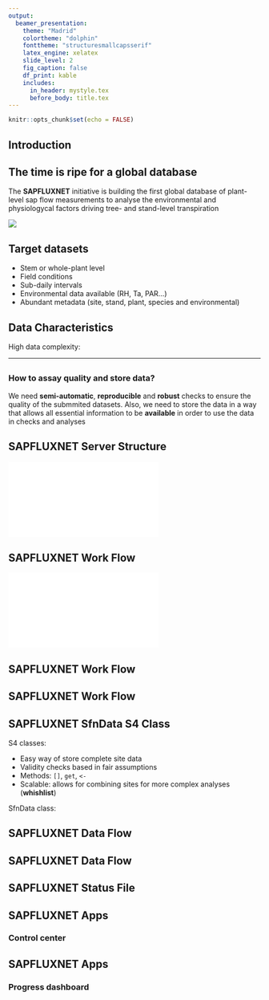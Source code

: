 ```yaml
---
output:
  beamer_presentation:
    theme: "Madrid"
    colortheme: "dolphin"
    fonttheme: "structuresmallcapsserif"
    latex_engine: xelatex
    slide_level: 2
    fig_caption: false
    df_print: kable
    includes:
      in_header: mystyle.tex
      before_body: title.tex
---
```


```r
knitr::opts_chunk$set(echo = FALSE)
```

## Introduction

\begin{columns}[T]
\begin{column}{.42\textwidth}

\includegraphics[height=5cm,width=5cm]{sapflow_diagram.pdf}

\end{column}%
\hfill%
\begin{column}{.54\textwidth}

\vspace{5mm}
{\large Proxy of the movement of water between the soil-plant-atmosphere continuum.\\}
\vspace{5mm}
{\large Different \textbf{thermodynamic methods} to determine sap flow using heat as a tracer sap movement\\}
\vspace{5mm}
{\large Allows \textbf{upscaling} from stem to plant and landscape level.}

\end{column}%
\end{columns}

## The time is ripe for a global database

The **SAPFLUXNET** initiative is building the first global database of
plant-level sap flow measurements to analyse the environmental and physiologycal
factors driving tree- and stand-level transpiration

![](map.png)

## Target datasets

- Stem or whole-plant level
- Field conditions
- Sub-daily intervals
- Environmental data available (RH, Ta, PAR...)
- Abundant metadata (site, stand, plant, species and environmental)

## Data Characteristics

High data complexity:

\begin{columns}[T]
\begin{column}{.33\textwidth}

\vspace{4mm}
\begin{table}
\begin{tabular}{lr}
Metadata & Items\\
\hline
Site & 20\\
Stand & 16\\
Species & 4\\
Plant & 24\\
Environmental & 16\\
\hline
\hline
\textbf{Total} & \textbf{80}\\
\end{tabular}
\end{table}

\end{column}%
\hfill%
\begin{column}{.60\textwidth}

\includegraphics{methods_plot.pdf}

\end{column}%
\end{columns}  

---

## 

### How to assay quality and store data?

We need **semi-automatic**, **reproducible** and **robust** checks to ensure the quality of
the submmited datasets. Also, we need to store the data in a way that allows
all essential information to be **available** in order to use the data in checks
and analyses

## SAPFLUXNET Server Structure

\centering

![](server_folders.pdf)

## SAPFLUXNET Work Flow

\centering

![](general_schema.pdf)

## SAPFLUXNET Work Flow

\begin{columns}[T]
\begin{column}{.48\textwidth}

\includegraphics{general_schema_grayed.pdf}

\centering
\end{column}%
\hfill%
\begin{column}{.48\textwidth}

\vspace{10mm}
\begin{itemize}
  \item Automatic Quality Control checks (QC)
  \item Automatic report generation
  \item Storing data in special object (SfnData S4 class)
  \item Interactive functions allowing fine control of QC
\end{itemize}

\end{column}%
\end{columns}  

## SAPFLUXNET Work Flow

\begin{columns}[T]
\begin{column}{.48\textwidth}

\includegraphics{general_schema_grayed.pdf}

\centering
\end{column}%
\hfill%
\begin{column}{.48\textwidth}

\vspace{10mm}

Benefits of R as development environment

\begin{itemize}
  \item Open
  \item Reproducible
  \item Easy maintenance and update
  \item Easy integration with web and SQL technologies
\end{itemize}

\end{column}%
\end{columns}  

## SAPFLUXNET SfnData S4 Class

S4 classes:

- Easy way of store complete site data
- Validity checks based in fair assumptions
- Methods: `[]`, `get`, `<-`
- Scalable: allows for combining sites for more complex analyses (**whishlist**)

SfnData class:

\centering
\includegraphics[height=5cm,width=10cm]{SfnData_schematics.pdf}

## SAPFLUXNET Data Flow

\centering
\includegraphics{QC1_process.pdf}

## SAPFLUXNET Data Flow

\centering
\includegraphics{QC2_process.pdf}

## SAPFLUXNET Status File

\begin{columns}[T] % align columns
\begin{column}{.50\textwidth}

\centering
\includegraphics{status_file.pdf}

\end{column}%
\hfill%
\begin{column}{.48\textwidth}
\textbf{How to track site status?}\\
\vspace{5mm}
Status file in yaml format:\\

\begin{itemize}
  \item Known standard (i.e. used as headers in Rmarkdown)
  \item Easy to import/export in R 
  \item Fast method to know the status
\end{itemize}

\end{column}%
\end{columns}

## SAPFLUXNET Apps

### Control center
\centering
\includegraphics{sfn_monitor.pdf}

## SAPFLUXNET Apps

### Progress dashboard
\centering
\includegraphics{progress_dashboard.pdf}

##

\centering
\includegraphics{orly_contribute.png}
